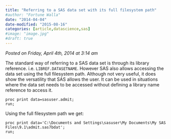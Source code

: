 ```yaml
---
title: "Referring to a SAS data set with its full filesystem path"
#author: "Fortune Walla"
date: "2014-04-04"
date-modified: "2015-08-16"
categories: [article,datascience,sas]
#image: "image.jpg"
#draft: true
---
```

*Posted on Friday, April 4th, 2014 at 3:14 am*

The standard way of referring to a SAS data set is through its library reference. i.e. `LIBREF.DATASETNAME`. However SAS also allows accessing the data set using the full filesystem path. Although not very useful, it does show the versatility that SAS allows the user. It can be used in situations where the data set needs to be accessed without defining a library name reference to access it.
```
proc print data=sasuser.admit;
run;
```
Using the full filesystem path we get:
```
proc print data='C:\Documents and Settings\sasuser\My Documents\My SAS Files\9.1\admit.sas7bdat'; 
run;
```
